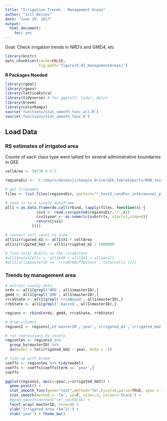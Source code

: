 ```yaml
---
title: "Irrigation Trends - Management Areas"
author: "Jill Deines"
date: "June 29, 2017"
output: 
  html_document:
    toc: yes
---
```


Goal: Check irrigation trends in NRD's and GMD4, etc

```r
library(knitr)
opts_chunk$set(cache=FALSE, 
               fig.path='figure/6.01_managementAreas/')
```

**R Packages Needed**

```r
library(rgdal)
library(rgeos)
library(latticeExtra)
library(tidyverse) # for ggplot2, tidyr, dplyr
library(broom)
library(colorRamps)
source('functions/stat_smooth_func_all.R')
source('functions/stat_smooth_func.R')
```

## Load Data

### RS estimates of irrigated area
Counts of each class type were tallied for several administrative boundaries in GEE

```r
cellArea <- 30*30 # m^2

regionsDir <- 'C:/Users/deinesji/Google Drive/GEE_tableExports/RRB_test5_regional_county_Stats'

# get filenames
files <- list.files(regionsDir, pattern="*_test5_randFor_interannual_plusAncillary.csv")

# read in to a single dataframe
all1 = as.data.frame(do.call(rbind, lapply(files, function(x) {
              csv1 <- read.csv(paste0(regionsDir,'/',x))
              csv1$year <- as.numeric(substr(x, start=1,stop=4))
              return(csv1)
            })))

# convert cell count to area
all1$irrigated_m2 <- all1$X1 * cellArea
all1$irrigated_km2 <- all1$irrigated_m2 / 1000000

# find total #cells in the rrcaExtent
#all1$totalCells <- all1$X0 + all1$X1 + all1$null
#all1[all1$masterID == 'rrcaRrbBuffExtent','totalCells'][1]
```

### Trends by management area

```r
# extract county data
nrds <- all1[grepl('NRD', all1$masterID),]
gmd4 <- all1[grepl('GMD', all1$masterID),]
rrcaState <- all1[grepl('rrcaBound', all1$masterID),]
rrbState <- all1[grepl('_basin$', all1$masterID),]

regions <- rbind(nrds, gmd4, rrcaState, rrbState)

# drop columns
regions2 <- regions[,c('masterID','year','irrigated_m2','irrigated_km2')]

# run regressions by county
regionlms <- regions2 %>% 
  group_by(masterID) %>% 
  do(model = lm(irrigated_km2 ~ year, data = .))

# tidy up with broom
coeffs <- regionlms %>% tidy(model)
coeffs <- coeffs[coeffs$term == 'year',]
coeffs

ggplot(regions2, aes(x=year,y=irrigated_km2)) +
  geom_point() +
  stat_smooth_func(geom="text",method="lm",hjust=0,parse=TRUE, xpos = 1999, ypos = 4600) + 
  stat_smooth(method = 'lm', se=F, size=.3, colour='black') +
  #geom_smooth(method="lm",se=FALSE) +
  facet_wrap(~masterID, nrow=4) + 
  ylab('Irrigated Area (km^2)') + 
  xlab('year') + theme_bw() 
```